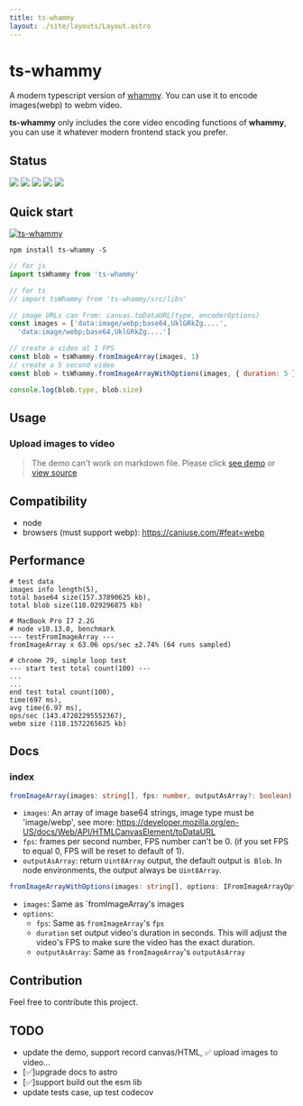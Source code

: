 ```yaml
---
title: ts-whammy
layout: ./site/layouts/Layout.astro
---
```



# ts-whammy

A modern typescript version of [whammy](https://github.com/antimatter15/whammy). You can use it to encode images(webp) to webm video.

**ts-whammy** only includes the core video encoding functions of **whammy**, you can use it whatever modern frontend stack you prefer.

## Status
[![](https://img.shields.io/npm/v/ts-whammy)](https://www.npmjs.com/package/ts-whammy)
[![](https://img.shields.io/npm/dm/ts-whammy.svg)](https://npmcharts.com/compare/ts-whammy?minimal=true)
[![](https://github.com/akimyou/ts-whammy/actions/workflows/main.yml/badge.svg)](https://github.com/Akimyou/ts-whammy/actions)
[![](https://codecov.io/gh/Akimyou/ts-whammy/branch/master/graph/badge.svg)](https://codecov.io/gh/Akimyou/ts-whammy)
[![](https://img.shields.io/npm/l/ts-whammy)](https://www.npmjs.com/package/ts-whammy)

## Quick start

[![ts-whammy](https://nodei.co/npm/ts-whammy.png)](https://www.npmjs.com/package/ts-whammy)

```shell
npm install ts-whammy -S
```

```js
// for js
import tsWhammy from 'ts-whammy'

// for ts
// import tsWhammy from 'ts-whammy/src/libs'

// image URLs can from: canvas.toDataURL(type, encoderOptions)
const images = ['data:image/webp;base64,UklGRkZg....',
  'data:image/webp;base64,UklGRkZg....']

// create a video at 1 FPS
const blob = tsWhammy.fromImageArray(images, 1)
// create a 5 second video
const blob = tsWhammy.fromImageArrayWithOptions(images, { duration: 5 })

console.log(blob.type, blob.size)
```

## Usage

### Upload images to video

<Demo client:visible/>

> The demo can't work on markdown file. Please click [see demo](https://akimyou.github.io/ts-whammy/#upload-images-to-video) or [view source](https://github.com/Akimyou/ts-whammy/blob/master/site/components/Demo.tsx)

## Compatibility

- node
- browsers (must support webp): https://caniuse.com/#feat=webp

## Performance

```shell
# test data
images info length(5),
total base64 size(157.37890625 kb),
total blob size(118.029296875 kb)

# MacBook Pro I7 2.2G
# node v10.13.0, benchmark
--- testFromImageArray ---
fromImageArray x 63.06 ops/sec ±2.74% (64 runs sampled)

# chrome 79, simple loop test
--- start test total count(100) ---
...
...
end test total count(100),
time(697 ms),
avg time(6.97 ms),
ops/sec (143.47202295552367),
webm size (118.1572265625 kb)
```

## Docs

### index

```ts
fromImageArray(images: string[], fps: number, outputAsArray?: boolean): Blob | Uint8Array
```

- `images`: An array of image base64 strings, image type must be 'image/webp', see more: https://developer.mozilla.org/en-US/docs/Web/API/HTMLCanvasElement/toDataURL
- `fps`: frames per second number, FPS number can't be 0. (if you set FPS to equal 0, FPS will be reset to default of 1).
- `outputAsArray`: return `Uint8Array` output, the default output is` Blob`. In node environments, the output always be `Uint8Array`.

```ts
fromImageArrayWithOptions(images: string[], options: IFromImageArrayOptions = {}): Blob | Uint8Array
```

- `images`: Same as `fromImageArray's images
- `options`:
  - `fps`: Same as `fromImageArray`'s `fps`
  - `duration` set output video's duration in seconds. This will adjust the video's FPS to make sure the video has the exact duration.
  - `outputAsArray`: Same as `fromImageArray`'s `outputAsArray`

## Contribution

Feel free to contribute this project.

## TODO

- update the demo, support record canvas/HTML, ✅ upload images to video...
- [✅]upgrade docs to astro
- [✅]support build out the esm lib
- update tests case, up test codecov
